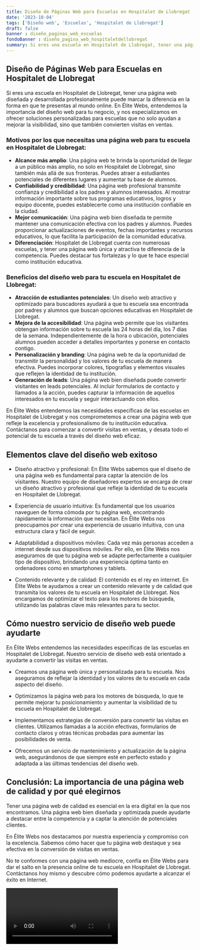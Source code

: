 ```yaml
---
title: Diseño de Páginas Web para Escuelas en Hospitalet de Llobregat
date: '2023-10-04'
tags: ['Diseño web', 'Escuelas', 'Hospitalet de Llobregat']
draft: false
banner : diseño_paginas_web_escuelas
fondoBanner : diseño_pagina_web_hospitaletdellobregat
summary: Si eres una escuela en Hospitalet de Llobregat, tener una página web diseñada y desarrollada profesionalmente puede marcar la diferencia en la forma en que te presentas al mundo online. En Élite Webs, entendemos la importancia del diseño web para tu negocio, y nos especializamos en ofrecer soluciones personalizadas para escuelas que no solo ayudan a mejorar la visibilidad, sino que también convierten visitas en ventas.
---
```


## Diseño de Páginas Web para Escuelas en Hospitalet de Llobregat

Si eres una escuela en Hospitalet de Llobregat, tener una página web diseñada y desarrollada profesionalmente puede marcar la diferencia en la forma en que te presentas al mundo online. En Élite Webs, entendemos la importancia del diseño web para tu negocio, y nos especializamos en ofrecer soluciones personalizadas para escuelas que no solo ayudan a mejorar la visibilidad, sino que también convierten visitas en ventas.

### Motivos por los que necesitas una página web para tu escuela en Hospitalet de Llobregat:

- **Alcance más amplio**: Una página web te brinda la oportunidad de llegar a un público más amplio, no solo en Hospitalet de Llobregat, sino también más allá de sus fronteras. Puedes atraer a estudiantes potenciales de diferentes lugares y aumentar tu base de alumnos.
- **Confiabilidad y credibilidad**: Una página web profesional transmite confianza y credibilidad a los padres y alumnos interesados. Al mostrar información importante sobre tus programas educativos, logros y equipo docente, puedes establecerte como una institución confiable en la ciudad.
- **Mejor comunicación**: Una página web bien diseñada te permite mantener una comunicación efectiva con los padres y alumnos. Puedes proporcionar actualizaciones de eventos, fechas importantes y recursos educativos, lo que facilita la participación de la comunidad educativa.
- **Diferenciación**: Hospitalet de Llobregat cuenta con numerosas escuelas, y tener una página web única y atractiva te diferencia de la competencia. Puedes destacar tus fortalezas y lo que te hace especial como institución educativa.

### Beneficios del diseño web para tu escuela en Hospitalet de Llobregat:

- **Atracción de estudiantes potenciales**: Un diseño web atractivo y optimizado para buscadores ayudará a que tu escuela sea encontrada por padres y alumnos que buscan opciones educativas en Hospitalet de Llobregat.
- **Mejora de la accesibilidad**: Una página web permite que los visitantes obtengan información sobre tu escuela las 24 horas del día, los 7 días de la semana. Independientemente de la hora o ubicación, potenciales alumnos pueden acceder a detalles importantes y ponerse en contacto contigo.
- **Personalización y branding**: Una página web te da la oportunidad de transmitir la personalidad y los valores de tu escuela de manera efectiva. Puedes incorporar colores, tipografías y elementos visuales que reflejen la identidad de tu institución.
- **Generación de leads**: Una página web bien diseñada puede convertir visitantes en leads potenciales. Al incluir formularios de contacto y llamados a la acción, puedes capturar la información de aquellos interesados en tu escuela y seguir interactuando con ellos.

En Élite Webs entendemos las necesidades específicas de las escuelas en Hospitalet de Llobregat y nos comprometemos a crear una página web que refleje la excelencia y profesionalismo de tu institución educativa. Contáctanos para comenzar a convertir visitas en ventas, y desata todo el potencial de tu escuela a través del diseño web eficaz.

<GifSeo />

<Cta />

## Elementos clave del diseño web exitoso

- Diseño atractivo y profesional: En Élite Webs sabemos que el diseño de una página web es fundamental para captar la atención de los visitantes. Nuestro equipo de diseñadores expertos se encarga de crear un diseño atractivo y profesional que refleje la identidad de tu escuela en Hospitalet de Llobregat.

- Experiencia de usuario intuitiva: Es fundamental que los usuarios naveguen de forma cómoda por tu página web, encontrando rápidamente la información que necesitan. En Élite Webs nos preocupamos por crear una experiencia de usuario intuitiva, con una estructura clara y fácil de seguir.

- Adaptabilidad a dispositivos móviles: Cada vez más personas acceden a internet desde sus dispositivos móviles. Por ello, en Élite Webs nos aseguramos de que tu página web se adapte perfectamente a cualquier tipo de dispositivo, brindando una experiencia óptima tanto en ordenadores como en smartphones y tablets.

- Contenido relevante y de calidad: El contenido es el rey en internet. En Élite Webs te ayudamos a crear un contenido relevante y de calidad que transmita los valores de tu escuela en Hospitalet de Llobregat. Nos encargamos de optimizar el texto para los motores de búsqueda, utilizando las palabras clave más relevantes para tu sector.

## Cómo nuestro servicio de diseño web puede ayudarte

En Élite Webs entendemos las necesidades específicas de las escuelas en Hospitalet de Llobregat. Nuestro servicio de diseño web está orientado a ayudarte a convertir las visitas en ventas.

- Creamos una página web única y personalizada para tu escuela. Nos aseguramos de reflejar la identidad y los valores de tu escuela en cada aspecto del diseño.

- Optimizamos la página web para los motores de búsqueda, lo que te permite mejorar tu posicionamiento y aumentar la visibilidad de tu escuela en Hospitalet de Llobregat.

- Implementamos estrategias de conversión para convertir las visitas en clientes. Utilizamos llamadas a la acción efectivas, formularios de contacto claros y otras técnicas probadas para aumentar las posibilidades de venta.

- Ofrecemos un servicio de mantenimiento y actualización de la página web, asegurándonos de que siempre esté en perfecto estado y adaptada a las últimas tendencias del diseño web.

## Conclusión: La importancia de una página web de calidad y por qué elegirnos

Tener una página web de calidad es esencial en la era digital en la que nos encontramos. Una página web bien diseñada y optimizada puede ayudarte a destacar entre la competencia y a captar la atención de potenciales clientes.

En Élite Webs nos destacamos por nuestra experiencia y compromiso con la excelencia. Sabemos cómo hacer que tu página web destaque y sea efectiva en la conversión de visitas en ventas.

No te conformes con una página web mediocre, confía en Élite Webs para dar el salto en la presencia online de tu escuela en Hospitalet de Llobregat. Contáctanos hoy mismo y descubre cómo podemos ayudarte a alcanzar el éxito en Internet.

<Video />

<CtaBot job='Escuelas' city='Hospitalet de Llobregat'/>

<Gmaps query='Hospitalet de Llobregat+españa+maps' />